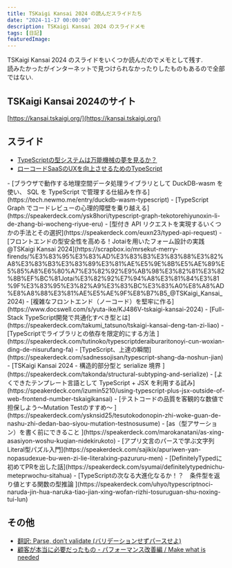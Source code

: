 ```yaml
---
title: TSKaigi Kansai 2024 の読んだスライドたち
date: "2024-11-17 00:00:00"
description: TSKaigi Kansai 2024 のスライドメモ
tags: [日記]
featuredImage: 
---
```


TSKaigi Kansai 2024 のスライドをいくつか読んだのでメモとして残す.  
読みたかったがインターネットで見つけられなかったりしたものもあるので全部ではない.

## TSKaigi Kansai 2024のサイト
[https://kansai.tskaigi.org/](https://kansai.tskaigi.org/)

## スライド

- [TypeScriptの型システムは万能機械の夢を見るか？](https://docs.google.com/presentation/d/1hnvPiSCI2UBIZ0x5OTl3ZFHvIGMIl3g37It1_Qd7hNA/mobilepresent#slide=id.g31369b7cd88_1_473)
- [ローコードSaaSのUXを向上させるためのTypeScript](https://speakerdeck.com/taro28/rokodosaasnouxwoxiang-shang-saserutamenotypescript)
<SpeakerdeckEmbed dataId="af03bb02c6774b428a922b59d3af2a7a" />
- [ブラウザで動作する地理空間データ処理ライブラリとして DuckDB-wasm を使い、 SQL を TypeScript で管理する仕組みを作る](https://tech.newmo.me/entry/duckdb-wasm-typescript)
- [TypeScript Graph でコードレビューの心理的障壁を乗り越える](https://speakerdeck.com/ysk8hori/typescript-graph-tekotorehiyunoxin-li-de-zhang-bi-wocheng-riyue-eru)
<SpeakerdeckEmbed dataId="902d5e5cd6ee4ee399589d70cc89b936" />
- [型付き API リクエストを実現するいくつかの手法とその選択](https://speakerdeck.com/euxn23/typed-api-request)
<SpeakerdeckEmbed dataId="22d9467226fe4730b7a433f349b0b9cd" />
- [フロントエンドの型安全性を高める！Jotaiを用いたフォーム設計の実践 @TSKaigi Kansai 2024](https://scrapbox.io/mrsekut-merry-firends/%E3%83%95%E3%83%AD%E3%83%B3%E3%83%88%E3%82%A8%E3%83%B3%E3%83%89%E3%81%AE%E5%9E%8B%E5%AE%89%E5%85%A8%E6%80%A7%E3%82%92%E9%AB%98%E3%82%81%E3%82%8B%EF%BC%81Jotai%E3%82%92%E7%94%A8%E3%81%84%E3%81%9F%E3%83%95%E3%82%A9%E3%83%BC%E3%83%A0%E8%A8%AD%E8%A8%88%E3%81%AE%E5%AE%9F%E8%B7%B5_@TSKaigi_Kansai_2024)
- [複雑なフロントエンド（ノーコード）を堅牢に作る](https://www.docswell.com/s/yuta-ike/KJ486V-tskaigi-kansai-2024)
- [Full-Stack TypeScript開発で共通化すべき型とは](https://speakerdeck.com/takumi_tatsuno/tskaigi-kansai-deng-tan-zi-liao)
<SpeakerdeckEmbed dataId="c3f7991691544c6ab8fd39df47933828" />
- [TypeScriptでライブラリとの依存を限定的にする方法 ](https://speakerdeck.com/tutinoko/typescriptderaiburaritonoyi-cun-woxian-ding-de-nisurufang-fa)
<SpeakerdeckEmbed dataId="384feb1071f345c99c9b34cf5d777a47" />
- [TypeScript、上達の瞬間](https://speakerdeck.com/sadnessojisan/typescript-shang-da-noshun-jian)
<SpeakerdeckEmbed dataId="e960baefaf0342d5a119281c18650e04" />
- [TSKaigi Kansai 2024 - 構造的部分型と serialize 境界 ](https://speakerdeck.com/takonda/structural-subtyping-and-serialize)
<SpeakerdeckEmbed dataId="7dd51d53b721451e924f66c834d434fa" />
- [よくできたテンプレート言語として TypeScript + JSX を利用する試み](https://speakerdeck.com/izumin5210/using-typescript-plus-jsx-outside-of-web-frontend-number-tskaigikansai)
<SpeakerdeckEmbed dataId="31c365fffa114d58b4f9c5ca3794d4c5" />
- [テストコードの品質を客観的な数値で担保しよう〜Mutation Testのすすめ〜 ](https://speakerdeck.com/ysknsid25/tesutokodonopin-zhi-woke-guan-de-nashu-zhi-dedan-bao-siyou-mutation-testnosusume)
<SpeakerdeckEmbed dataId="dac9ba25404c44f2a1036621be60b826" />
- [as（型アサーション）を書く前にできること ](https://speakerdeck.com/marokanatani/as-xing-asasiyon-woshu-kuqian-nidekirukoto)
<SpeakerdeckEmbed dataId="17a5915f403942b1a857e8bdea4ea4c2" />
- [アプリ文言のパースで学ぶ文字列Literal型パズル入門](https://speakerdeck.com/sajikix/apuriwen-yan-nopasudexue-bu-wen-zi-lie-literalxing-pazururu-men)
<SpeakerdeckEmbed dataId="6c585fe8f4e149fd8953f9c3bb000d89" />
- [DefinitelyTypedに初めてPRを出した話](https://speakerdeck.com/syumai/definitelytypednichu-meteprwochu-sitahua)
<SpeakerdeckEmbed dataId="db0fc93ff7da43e783a88328f5ac62af" />
- [TypeScriptの次なる大進化なるか！？　条件型を返り値とする関数の型推論 ](https://speakerdeck.com/uhyo/typescriptnoci-naruda-jin-hua-naruka-tiao-jian-xing-wofan-rizhi-tosuruguan-shu-noxing-tui-lun)
<SpeakerdeckEmbed dataId="5b90df838fe14f54938de22c25b56291" />

## その他
- [翻訳: Parse, don’t validate (バリデーションせずパースせよ)](https://zenn.dev/mj2mkt/articles/2024-10-11-parse-dont-validate)
- [顧客が本当に必要だったもの - パフォーマンス改善編 / Make what is needed ](https://speakerdeck.com/soudai/make-what-is-needed)
<SpeakerdeckEmbed dataId="3356d34add91421a971b16ed4b77c8c9" />